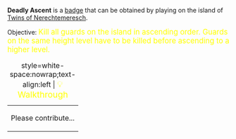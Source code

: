 '''Deadly Ascent''' is a [[Badges|badge]] that can be obtained by playing on the island of [[Twins of Nerechtemeresch]].

Objective: <big style="color:yellow">Kill all guards on the island in ascending order. Guards on the same height level have to be killed before ascending to a higher level.</big>

{| class="mw-collapsible mw-collapsed"
|+ style=white-space:nowrap;text-align:left | <big style="color:yellow">💡 Walkthrough</big>
|-
| Please contribute...
|}